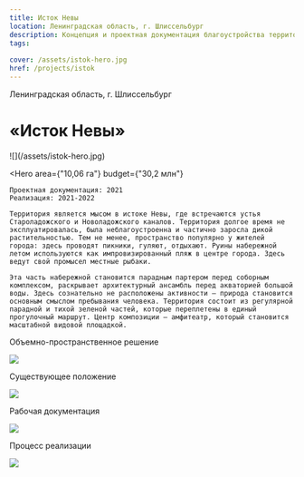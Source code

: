 ```yaml
---
title: Исток Невы
location: Ленинградская область, г. Шлиссельбург
description: Концепция и проектная документация благоустройства территории набережной
tags:
    
cover: /assets/istok-hero.jpg
href: /projects/istok
---
```


Ленинградская область, г. Шлиссельбург

# «Исток Невы»

<Wide>
    ![](/assets/istok-hero.jpg)
</Wide>

<Hero
    area={"10,06 га"}
    budget={"30,2 млн"}
>
    Проектная документация: 2021  
    Реализация: 2021-2022  

    Территория является мысом в истоке Невы, где встречаются устья Староладожского и Новоладожского каналов. Территория долгое время не эксплуатировалась, была неблагоустроенна и частично заросла дикой растительностью. Тем не менее, пространство популярно у жителей города: здесь проводят пикники, гуляют, отдыхают. Руины набережной летом используются как импровизированный пляж в центре города. Здесь ведут свой промысел местные рыбаки.

    Эта часть набережной становится парадным партером перед соборным комплексом, раскрывает архитектурный ансамбль перед акваторией большой воды. Здесь сознательно не расположены активности — природа становится основным смыслом пребывания человека. Территория состоит из регулярной парадной и тихой зеленой частей, которые переплетены в единый прогулочный маршрут. Центр композиции — амфитеатр, который становится масштабной видовой площадкой.
</Hero>

Объемно-пространственное решение

![](/assets/istok-00.jpg)

Существующее положение

![](/assets/istok-01.jpg)

Рабочая документация

![](/assets/istok-02.jpg)

Процесс реализации

![](/assets/istok-03.jpg)


